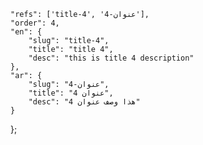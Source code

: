 ---
---
    "refs": ['title-4', 'عنوان-4'],
	"order": 4,
	"en": {
		"slug": "title-4",
        "title": "title 4",
		"desc": "this is title 4 description"
	},
	"ar": {
		"slug": "عنوان-4",
        "title": "عنوان 4",
		"desc": "هذا وصف عنوان 4"
	}
};